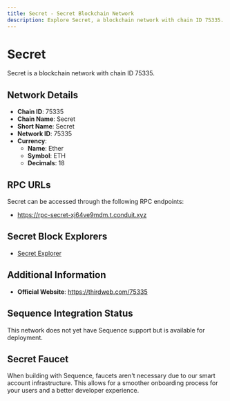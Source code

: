 ```yaml
--- 
title: Secret - Secret Blockchain Network
description: Explore Secret, a blockchain network with chain ID 75335. Learn about its native currency, Ether, and how to interact with the network.
---
```


# Secret

Secret is a blockchain network with chain ID 75335.

## Network Details

- **Chain ID**: 75335
- **Chain Name**: Secret
- **Short Name**: Secret
- **Network ID**: 75335
- **Currency**: 
  - **Name**: Ether
  - **Symbol**: ETH
  - **Decimals**: 18

## RPC URLs

Secret can be accessed through the following RPC endpoints:

- https://rpc-secret-xj64ve9mdm.t.conduit.xyz

## Secret Block Explorers

- [Secret Explorer](https://explorer-secret-xj64ve9mdm.t.conduit.xyz)

## Additional Information

- **Official Website**: https://thirdweb.com/75335

## Sequence Integration Status

This network does not yet have Sequence support but is available for deployment.

## Secret Faucet

When building with Sequence, faucets aren't necessary due to our smart account infrastructure. This allows for a smoother onboarding process for your users and a better developer experience.
